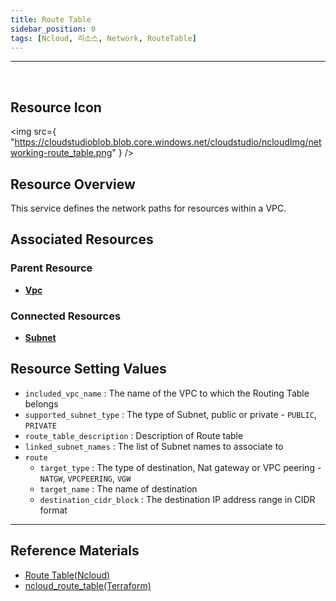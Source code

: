 ```yaml
---
title: Route Table
sidebar_position: 0
tags: [Ncloud, 리소스, Network, RouteTable]
---
```


<hr />
<br />

## Resource Icon

<img
    src={
        "https://cloudstudioblob.blob.core.windows.net/cloudstudio/ncloudImg/networking-route_table.png"
    }
/>

## Resource Overview

This service defines the network paths for resources within a VPC.

## Associated Resources

### Parent Resource

-   [**Vpc**](https://docs.cstudio.app/en/docs/resource/ncloud/Networking/Vpc)

### Connected Resources

-   [**Subnet**](https://docs.cstudio.app/en/docs/resource/ncloud/Networking/Subnet)

## Resource Setting Values

-   `included_vpc_name` : The name of the VPC to which the Routing Table belongs
-   `supported_subnet_type` : The type of Subnet, public or private - `PUBLIC`, `PRIVATE`
-   `route_table_description` : Description of Route table
-   `linked_subnet_names` : The list of Subnet names to associate to
-   `route`
    -   `target_type` : The type of destination, Nat gateway or VPC peering - `NATGW`, `VPCPEERING`, `VGW`
    -   `target_name` : The name of destination
    -   `destination_cidr_block` : The destination IP address range in CIDR format

---

## Reference Materials

-   [Route Table(Ncloud)](https://guide.ncloud-docs.com/en/docs/networking-vpc-vpcdetailedroutetable)
-   [ncloud_route_table(Terraform)](https://registry.terraform.io/providers/NaverCloudPlatform/ncloud/latest/en/docs/resources/route_table)
